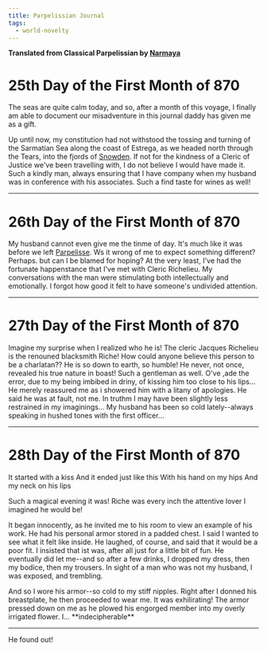 ```yaml
---
title: Parpelissian Journal
tags:
  - world-novelty
---
```


**Translated from Classical Parpelissian by
[Narmaya](/world/characters/narmaya/)**

# 25th Day of the First Month of 870

The seas are quite calm today, and so, after a month of this voyage, I finally
am able to document our misadventure in this journal daddy has given me as a
gift.

Up until now, my constitution had not withstood the tossing and turning of the
Sarmatian Sea along the coast of Estrega, as we headed north through the Tears,
into the fjords of [Snowden](/world/locations/snowden/). If not for the kindness
of a Cleric of Justice we've been travelling with, I do not believe I would have
made it. Such a kindly man, always ensuring that I have company when my husband
was in conference with his associates. Such a find taste for wines as well!

***

# 26th Day of the First Month of 870

My husband cannot even give me the tinme of day. It's much like it was before we
left [Parpelisse](/world/locations/parpelisse/). Ws it wrong of me to expect
something different? Perhaps. but can I be blamed for hoping? At the very least,
I've had the fortunate happenstance that I've met with Cleric Richelieu. My
conversations with the man were stimulating both intellectually and emotionally.
I forgot how good it felt to have someone's undivided attention.

***

# 27th Day of the First Month of 870

Imagine my surprise when I realized who he is! The cleric Jacques Richelieu is
the renouned blacksmith Riche! How could anyone believe this person to be a
charlatan?? He is so down to earth, so humble! He never, not once, revealed his
true nature in boast! Such a gentleman as well. O've ,ade the error, due to my
being imbibed in driny, of kissing him too close to his lips... He merely
reassured me as i showered him with a litany of apologies. He said he was at
fault, not me. In truthm I may have been slightly less restrained in my
imaginings... My husband has been so cold lately--always speaking in hushed
tones with the first officer...

***

# 28th Day of the First Month of 870

It started with a kiss And it ended just like this With his hand on my hips And
my neck on his lips

Such a magical evening it was! Riche was every inch the attentive lover I
imagined he would be!

It began innocently, as he invited me to his room to view an example of his
work. He had his personal armor stored in a padded chest. I said I wanted to see
what it felt like inside. He laughed, of course, and said that it would be a
poor fit. I insisted that ist was, after all just for a little bit of fun. He
eventually did let me--and so after a few drinks, I dropped my dress, then my
bodice, then my trousers. In sight of a man who was not my husband, I was
exposed, and trembling.

And so I wore his armor--so cold to my stiff nipples. Right after I donned his
breastplate, he then proceeded to wear me. It was exhilirating! The armor
pressed down on me as he plowed his engorged member into my overly irrigated
flower. I... \*\*indecipherable\*\*

***

He found out!
